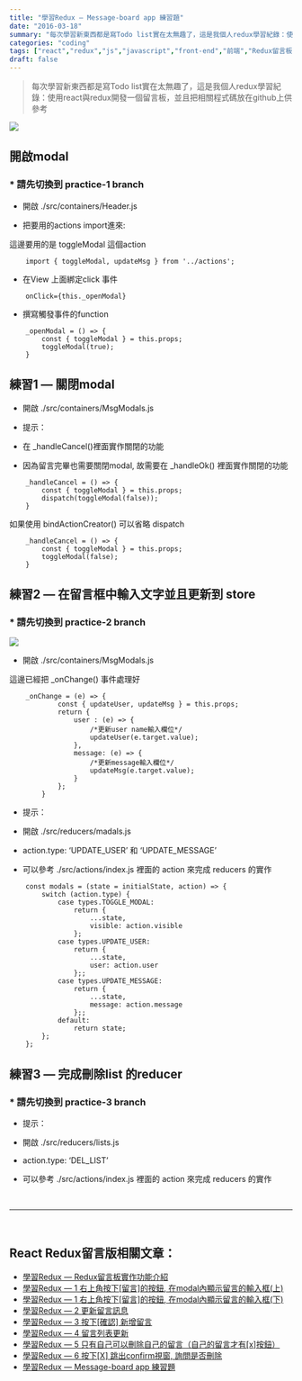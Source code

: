 ```yaml
---
title: "學習Redux — Message-board app 練習題"
date: "2016-03-18"
summary: "每次學習新東西都是寫Todo list實在太無趣了，這是我個人redux學習紀錄：使用react與redux開發一個留言板，並且把相關程式碼放在github上供參考"
categories: "coding"
tags: ["react","redux","js","javascript","front-end","前端","Redux留言板系列"]
draft: false
---
```


> 每次學習新東西都是寫Todo list實在太無趣了，這是我個人redux學習紀錄：使用react與redux開發一個留言板，並且把相關程式碼放在github上供參考


![](/static/images/blog/react-redux-messageboard/0_99AKRwNYrEYJZ8Cb.png)


## 開啟modal

### * 請先切換到 practice-1 branch

* 開啟 ./src/containers/Header.js

* 把要用的actions import進來:

這邊要用的是 toggleModal 這個action

```
    import { toggleModal, updateMsg } from '../actions';
```

* 在View 上面綁定click 事件

```
    onClick={this._openModal}
```

* 撰寫觸發事件的function
```
    _openModal = () => {
        const { toggleModal } = this.props;
        toggleModal(true);
    }
```

## 練習1 — 關閉modal

* 開啟 ./src/containers/MsgModals.js

* 提示：

* 在 _handleCancel()裡面實作關閉的功能

* 因為留言完畢也需要關閉modal, 故需要在 _handleOk() 裡面實作關閉的功能
```
    _handleCancel = () => {
        const { toggleModal } = this.props;
        dispatch(toggleModal(false));
    }
```

如果使用 bindActionCreator() 可以省略 dispatch

```
    _handleCancel = () => {
        const { toggleModal } = this.props;
        toggleModal(false);
    }
```

## 練習2 — 在留言框中輸入文字並且更新到 store

### * 請先切換到 practice-2 branch

![](https://cdn-images-1.medium.com/max/2000/0*99AKRwNYrEYJZ8Cb.png)

* 開啟 ./src/containers/MsgModals.js

這邊已經把 _onChange() 事件處理好
```
    _onChange = (e) => {
            const { updateUser, updateMsg } = this.props;
            return {
                user : (e) => {
                    /*更新user name輸入欄位*/
                    updateUser(e.target.value);
                },
                message: (e) => {
                    /*更新message輸入欄位*/
                    updateMsg(e.target.value);
                }
            };
        }
```
* 提示：

* 開啟 ./src/reducers/madals.js

* action.type: ‘UPDATE_USER’ 和 ‘UPDATE_MESSAGE’

* 可以參考 ./src/actions/index.js 裡面的 action 來完成 reducers 的實作

```
    const modals = (state = initialState, action) => {
        switch (action.type) {
            case types.TOGGLE_MODAL:
                return {
                    ...state,
                    visible: action.visible
                };
            case types.UPDATE_USER:
                return {
                    ...state,
                    user: action.user
                };;
            case types.UPDATE_MESSAGE:
                return {
                    ...state,
                    message: action.message
                };;
            default:
                return state;
        };
    };
```

## 練習3 — 完成刪除list 的reducer

### * 請先切換到 practice-3 branch

* 提示：

* 開啟 ./src/reducers/lists.js

* action.type: ‘DEL_LIST’

* 可以參考 ./src/actions/index.js 裡面的 action 來完成 reducers 的實作



<br/>
<hr/>
<br/>





## React Redux留言版相關文章：
- <a href="/blog/react-redux-messageboard/react-redux-messageboard-0-intro/">學習Redux — Redux留言板實作功能介紹</a><br/>
- <a href="/blog/react-redux-messageboard/react-redux-messageboard-1/">學習Redux — 1 右上角按下[留言]的按鈕, 在modal內顯示留言的輸入框(上)</a><br/>
- <a href="/blog/react-redux-messageboard/react-redux-messageboard-1-2/">學習Redux — 1 右上角按下[留言]的按鈕, 在modal內顯示留言的輸入框(下)</a><br/>
- <a href="/blog/react-redux-messageboard/react-redux-messageboard-2">學習Redux — 2 更新留言訊息</a><br/>
- <a href="/blog/react-redux-messageboard/react-redux-messageboard-3/">學習Redux — 3 按下[確認] 新增留言</a><br/>
- <a href="/blog/react-redux-messageboard/react-redux-messageboard-4/">學習Redux — 4 留言列表更新</a><br/>
- <a href="/blog/react-redux-messageboard/react-redux-messageboard-5/">學習Redux — 5 只有自己可以刪除自己的留言（自己的留言才有[x]按鈕）</a><br/>
- <a href="/blog/react-redux-messageboard/react-redux-messageboard-6/">學習Redux — 6 按下[X] 跳出confirm視窗, 詢問是否刪除</a><br/>
- <a href="/blog/react-redux-messageboard/react-redux-messageboard-7-practice/">學習Redux — Message-board app 練習題</a><br/>